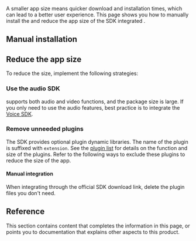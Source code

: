 
A smaller app size means quicker download and installation times, which can lead to a better user experience. This page shows you how to manually install the <Vg k="VSDK" /> and reduce the app size of the SDK integrated <Vpl k="CLIENT" />.

## Manual installation

<Setup />

## Reduce the app size

To reduce the <Vpl k="CLIENT" /> size, implement the following strategies:

### Use the audio SDK
<Vg k="VSDK" /> supports both audio and video functions, and the package size is large. If you only need to use the audio features, best practice is to integrate the [Voice SDK](../../sdks).

### Remove unneeded plugins
The SDK provides optional plugin dynamic libraries. The name of the plugin is suffixed with `extension`. See the [plugin list](#plugin-list) for details on the function and size of the plugins. Refer to the following ways to exclude these plugins to reduce the size of the app.

#### Manual integration
When integrating through the official SDK download link, delete the plugin files you don't need.

<Implementation />

## Reference

This section contains content that completes the information in this page, or points you to documentation that explains other aspects to this product.

<Reference />
